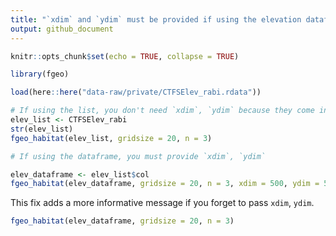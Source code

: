 ```yaml
---
title: "`xdim` and `ydim` must be provided if using the elevation dataframe"
output: github_document
---
```


```r
knitr::opts_chunk$set(echo = TRUE, collapse = TRUE)
```

```r
library(fgeo)

load(here::here("data-raw/private/CTFSElev_rabi.rdata"))

# If using the list, you don't need `xdim`, `ydim` because they come in the list
elev_list <- CTFSElev_rabi
str(elev_list)
fgeo_habitat(elev_list, gridsize = 20, n = 3)
```

```r
# If using the dataframe, you must provide `xdim`, `ydim`

elev_dataframe <- elev_list$col
fgeo_habitat(elev_dataframe, gridsize = 20, n = 3, xdim = 500, ydim = 500)
```

This fix adds a more informative message if you forget to pass `xdim`, `ydim`.

```r
fgeo_habitat(elev_dataframe, gridsize = 20, n = 3)
```

